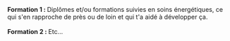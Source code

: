 
<div className="flex">
  <span className="text-2xl pr-2">
    <IoIosArrowDropright className="w-6 h-6 mr-2" aria-hidden="true" />
  </span>
  <section>
    <strong>Formation 1 : </strong>
    Diplômes et/ou formations suivies en soins énergétiques, ce qui s&apos;en rapproche
    de près ou de loin et qui t&apos;a aidé à développer ça.
  </section>
</div>
<br />
<div className="flex">
  <span className="text-2xl pr-2">
    <IoIosArrowDropright className="w-6 h-6 mr-2" aria-hidden="true" />
  </span>
  <section>
    <strong>Formation 2 : </strong>
    Etc...
  </section>
</div>
